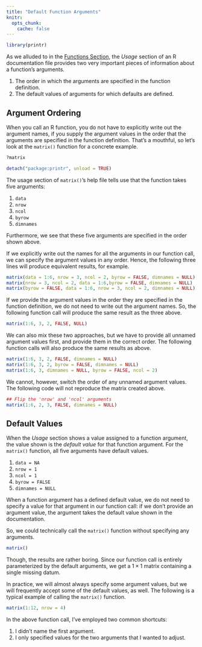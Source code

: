 ---
title: "Default Function Arguments"
knitr:
  opts_chunk:
    cache: false
---

```{r setup, echo = FALSE, include = FALSE}
library(printr)
```

As we alluded to in the [Functions Section](/tutorials/functions/functions.qmd), the *Usage* section of an R documentation
file provides two very important pieces of information about a function's arguments.

1. The order in which the arguments are specified in the function definition.
1. The default values of arguments for which defaults are defined.

## Argument Ordering

When you call an R function, you do not have to explicitly write out the argument names, if you supply the argument
values in the order that the arguments are specified in the function definition. That's a mouthful, so let's look at the
`matrix()` function for a concrete example.

```{r, echo = FALSE, printr.help.sections = c("description", "usage", "arguments")}
?matrix
```

```{r, echo = FALSE, include = FALSE}
detach("package:printr", unload = TRUE)
```

The usage section of `matrix()`'s help file tells use that the function takes five arguments:

1. `data`
1. `nrow`
1. `ncol`
1. `byrow`
1. `dimnames`

Furthermore, we see that these five arguments are specified in the order shown above.

If we explicitly write out the names for all the arguments in our function call, we can specify the argument values in
any order. Hence, the following three lines will produce equivalent results, for example.

```{r}
matrix(data = 1:6, nrow = 3, ncol = 2, byrow = FALSE, dimnames = NULL)
matrix(nrow = 3, ncol = 2, data = 1:6,byrow = FALSE, dimnames = NULL)
matrix(byrow = FALSE, data = 1:6, nrow = 3, ncol = 2, dimnames = NULL)
```

If we provide the argument values in the order they are specified in the function definition, we do not need to write
out the argument names. So, the following function call will produce the same result as the three above.

```{r}
matrix(1:6, 3, 2, FALSE, NULL)
```

We can also mix these two approaches, but we have to provide all unnamed argument values first, and provide them in the
correct order. The following function calls will also produce the same results as above.

```{r}
matrix(1:6, 3, 2, FALSE, dimnames = NULL)
matrix(1:6, 3, 2, byrow = FALSE, dimnames = NULL)
matrix(1:6, 3, dimnames = NULL, byrow = FALSE, ncol = 2)
```

We cannot, however, switch the order of any unnamed argument values. The following code will not reproduce the matrix
created above.

```{r}
## Flip the 'nrow' and 'ncol' arguments
matrix(1:6, 2, 3, FALSE, dimnames = NULL)
```

## Default Values

When the *Usage* section shows a value assigned to a function argument, the value shown is the *default value* for that
function argument. For the `matrix()` function, all five arguments have default values.

1. `data = NA`
1. `nrow = 1`
1. `ncol = 1`
1. `byrow = FALSE`
1. `dimnames = NULL`

When a function argument has a defined default value, we do not need to specify a value for that argument in our function
call: if we don't provide an argument value, the argument takes the default value shown in the documentation.

So, we could technically call the `matrix()` function without specifying any arguments.

```{r}
matrix()
```

Though, the results are rather boring. Since our function call is entirely parameterized by the default arguments, we
get a $1 \times 1$ matrix containing a single missing datum.

In practice, we will almost always specify some argument values, but we will frequently accept some of the default values,
as well. The following is a typical example of calling the `matrix()` function.

```{r}
matrix(1:12, nrow = 4)
```

In the above function call, I've employed two common shortcuts:

1. I didn't name the first argument.
1. I only specified values for the two arguments that I wanted to adjust.
